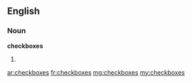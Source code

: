 ==English==

===Noun===
'''checkboxes'''

# {{plural of|checkbox}}

[[ar:checkboxes]]
[[fr:checkboxes]]
[[mg:checkboxes]]
[[my:checkboxes]]